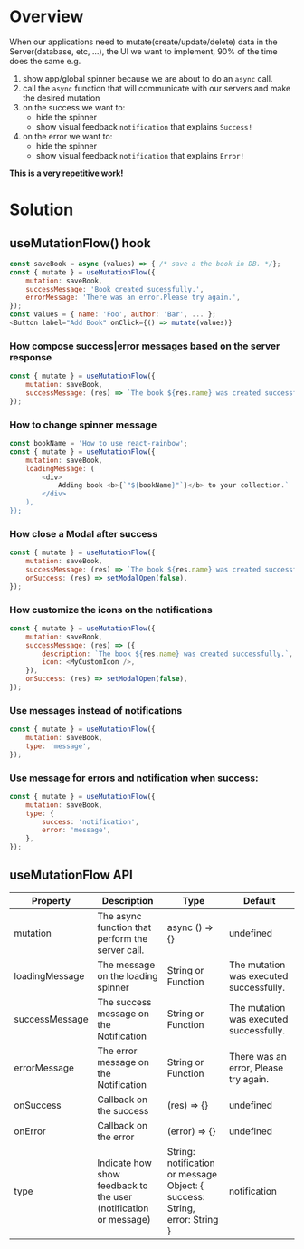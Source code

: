 
<Meta title="Modules/Hooks/useMutationFlow" />

# Overview

When our applications need to mutate(create/update/delete) data in the Server(database, etc, ...),
the UI we want to implement, 90% of the time does the same e.g.

1. show app/global spinner because we are about to do an `async` call.
2. call the `async` function that will communicate with our servers and make the desired mutation
3. on the success we want to:
    - hide the spinner
    - show visual feedback `notification` that explains `Success!`
4. on the error we want to:
    - hide the spinner
    - show visual feedback `notification` that explains `Error!`

<b>This is a very repetitive work!</b>

# Solution

## useMutationFlow() hook

```js
const saveBook = async (values) => { /* save a the book in DB. */};
const { mutate } = useMutationFlow({
    mutation: saveBook,
    successMessage: 'Book created sucessfully.',
    errorMessage: 'There was an error.Please try again.',
});
const values = { name: 'Foo', author: 'Bar', ... };
<Button label="Add Book" onClick={() => mutate(values)}
```

### How compose success|error messages based on the server response

```js
const { mutate } = useMutationFlow({
    mutation: saveBook,
    successMessage: (res) => `The book ${res.name} was created successfully.`,
});
```

### How to change spinner message

```js
const bookName = 'How to use react-rainbow';
const { mutate } = useMutationFlow({
    mutation: saveBook,
    loadingMessage: (
        <div>
            Adding book <b>{`"${bookName}"`}</b> to your collection.`
        </div>
    ),
});
```

### How close a Modal after success

```js
const { mutate } = useMutationFlow({
    mutation: saveBook,
    successMessage: (res) => `The book ${res.name} was created successfully.`,
    onSuccess: (res) => setModalOpen(false),
});
```

### How customize the icons on the notifications

```js
const { mutate } = useMutationFlow({
    mutation: saveBook,
    successMessage: (res) => ({
        description: `The book ${res.name} was created successfully.`,
        icon: <MyCustomIcon />,
    }),
    onSuccess: (res) => setModalOpen(false),
});
```

### Use messages instead of notifications

```js
const { mutate } = useMutationFlow({
    mutation: saveBook,
    type: 'message',
});
```

### Use message for errors and notification when success:

```js
const { mutate } = useMutationFlow({
    mutation: saveBook,
    type: {
        success: 'notification',
        error: 'message',
    },
});
```

## useMutationFlow API

| Property       | Description                                                      | Type                                                                              | Default                                 |
| -------------- | ---------------------------------------------------------------- | --------------------------------------------------------------------------------- | --------------------------------------- |
| mutation       | The async function that perform the server call.                 | async () => {}                                                                    | undefined                               |
| loadingMessage | The message on the loading spinner                               | String or Function                                                                | The mutation was executed successfully. |
| successMessage | The success message on the Notification                          | String or Function                                                                | The mutation was executed successfully. |
| errorMessage   | The error message on the Notification                            | String or Function                                                                | There was an error, Please try again.   |
| onSuccess      | Callback on the success                                          | (res) => {}                                                                       | undefined                               |
| onError        | Callback on the error                                            | (error) => {}                                                                     | undefined                               |
| type           | Indicate how show feedback to the user (notification or message) | String: notification or message <br /> Object: { success: String, error: String } | notification                            |
